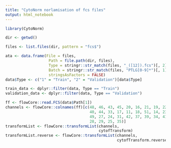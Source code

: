 ```yaml
---
title: "CytoNorm norlamisation of fcs files"
output: html_notebook
---
```


```r
library(CytoNorm)
```

```r
dir <- getwd()
```

```r
files <- list.files(dir, pattern = "fcs$")
```

```r
ata <- data.frame(File = files,
                   Path = file.path(dir, files),
                   Type = stringr::str_match(files, "_([12]).fcs")[, 2],
                   Batch = stringr::str_match(files, "PTLG[0-9]*")[, 1],
                   stringsAsFactors = FALSE)
data$Type <- c("1" = "Train", "2" = "Validation")[data$Type]

train_data <- dplyr::filter(data, Type == "Train")
validation_data <- dplyr::filter(data, Type == "Validation")

ff <- flowCore::read.FCS(data$Path[1])
channels <- flowCore::colnames(ff)[c(48, 46, 43, 45, 20, 16, 21, 19, 22, 50, 47,
                                     40, 44, 33, 17, 11, 18, 51, 14, 23, 32, 10,
                                     49, 27, 24, 31, 42, 37, 39, 34, 41, 26, 30, 
                                     28, 29, 25, 35)]
transformList <- flowCore::transformList(channels,
                                         cytofTransform)
transformList.reverse <- flowCore::transformList(channels,
                                                 cytofTransform.reverse)
```

